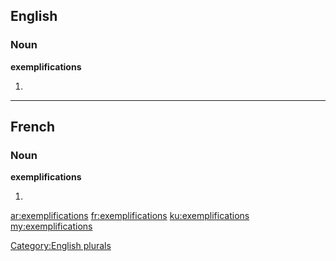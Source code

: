 ==English==

===Noun===
'''exemplifications'''

# {{plural of|[[exemplification]]}}

[[Category:English plurals]]

----

==French==

===Noun===
'''exemplifications''' {{f}}

# {{plural of|[[exemplification]]|lang=fr}}

[[ar:exemplifications]]
[[fr:exemplifications]]
[[ku:exemplifications]]
[[my:exemplifications]]